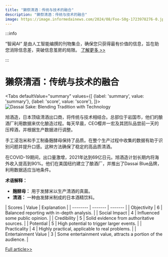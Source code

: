 ```yaml
---
title: "獭祭清酒：传统与技术的融合"
description: "獭祭清酒：传统与技术的融合"
image: https://image.informedainews.com/2024/08/Foo-S0g-1723978276-0.jpg
---
```



:::info

“智闻AI“ 是由人工智能编撰的刊物集合，确保您只获得最有价值的信息，旨在助您消除信息差，突破信息茧房的局限。  [了解更多 >>](/)

:::

# 獭祭清酒：传统与技术的融合


<Tabs
	defaultValue="summary"
	values={[
	{label: 'summary', value: 'summary'},
	{label: 'score', value: 'score'},
]}>
<TabItem value="summary">
<img
  src="https://image.informedainews.com/2024/08/Foo-S0g-1723978276-0.jpg"
  alt="Dassai Sake: Blending Tradition with Technology"
/>



旭酒造，日本顶级清酒出口商，将传统与技术相结合。总部位于岩国市，他们的酿酒厂利用数据来优化酿造过程。每天早晨，CEO樱井一宏及其团队品尝前一天的压榨酒，并根据生产数据进行调整。

手工浸泡米和手工制备麹酵母保持了品质。在整个生产过程中收集的数据有助于识别问题并提升口感。这种方法确保了稳定的高品质清酒。

在COVID-19期间，出口量激增，2021年达到69亿日元。旭酒造计划长期内将海外收入提高到90%。他们在美国纽约建立了酿酒厂，并推出了Dassai Blue品牌，利用数据适应当地条件。

**术语解释：**
- **麹酵母：** 用于发酵米以生产清酒的真菌。
- **清酒：** 一种由发酵米制成的日本酒精饮料。
</TabItem>
<TabItem value="score">
	| Scores     | Value   | Explanation |
	| -------- | ------- | ------- |
	| Objectivity  | 6    | Balanced reporting with in-depth analysis.    |
	| Social Impact | 4     | Influenced some public opinion.    |
	| Credibility    | 5    | Solid evidence from authoritative sources.    |
	| Potential    | 5    | High potential to trigger larger events.    |
	| Practicality    | 4    | Highly practical, applicable to real problems.    |
	| Entertainment Value    | 3    | Some entertainment value, attracts a portion of the audience.    |
</TabItem>
</Tabs>

[Full article>>](https://asia.nikkei.com/Business/Food-Beverage/Japan-s-top-sake-exporter-Dassai-marries-tech-with-tradition)

